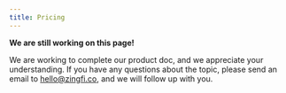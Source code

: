 ```yaml
---
title: Pricing
---
```


<Warning>

**We are still working on this page!**

We are working to complete our product doc, and we appreciate your understanding. If you have any questions about the topic, please send an email to [hello@zingfi.co](mailto:hello@zingfi.co), and we will follow up with you.

</Warning>
